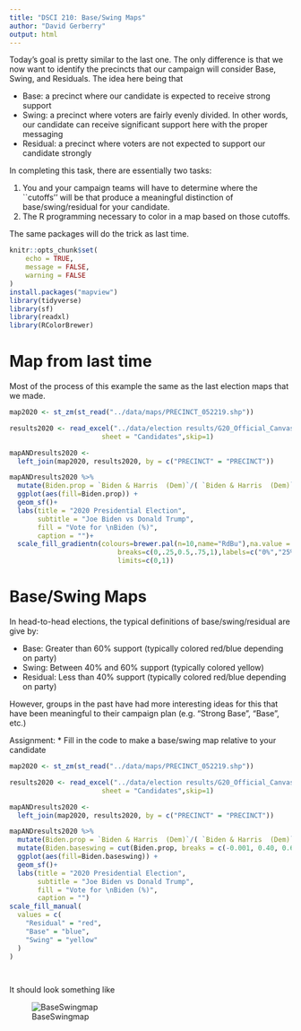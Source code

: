 ```yaml
---
title: "DSCI 210: Base/Swing Maps"
author: "David Gerberry"
output: html
---
```


Today's goal is pretty similar to the last one. The only difference is that we now want to identify the precincts that our campaign will consider Base, Swing, and Residuals. The idea here being that

-   Base: a precinct where our candidate is expected to receive strong support
-   Swing: a precinct where voters are fairly evenly divided. In other words, our candidate can receive significant support here with the proper messaging
-   Residual: a precinct where voters are not expected to support our candidate strongly

In completing this task, there are essentially two tasks:

1.  You and your campaign teams will have to determine where the \`\`cutoffs'' will be that produce a meaningful distinction of base/swing/residual for your candidate.
2.  The R programming necessary to color in a map based on those cutoffs.

The same packages will do the trick as last time.

```r
knitr::opts_chunk$set(
	echo = TRUE,
	message = FALSE,
	warning = FALSE
)
install.packages("mapview")
library(tidyverse)
library(sf)
library(readxl)
library(RColorBrewer)
```

# Map from last time

Most of the process of this example the same as the last election maps that we made.

```r
map2020 <- st_zm(st_read("../data/maps/PRECINCT_052219.shp"))

results2020 <- read_excel("../data/election results/G20_Official_Canvass.xlsx", 
                       sheet = "Candidates",skip=1)

mapANDresults2020 <-
  left_join(map2020, results2020, by = c("PRECINCT" = "PRECINCT"))

mapANDresults2020 %>% 
  mutate(Biden.prop = `Biden & Harris  (Dem)`/( `Biden & Harris  (Dem)`+ `Trump & Pence       (Rep)`)) %>%
  ggplot(aes(fill=Biden.prop)) +
  geom_sf()+
  labs(title = "2020 Presidential Election", 
       subtitle = "Joe Biden vs Donald Trump",
       fill = "Vote for \nBiden (%)", 
       caption = "")+
  scale_fill_gradientn(colours=brewer.pal(n=10,name="RdBu"),na.value = "transparent",
                           breaks=c(0,.25,0.5,.75,1),labels=c("0%","25%","50%","75%","100%"),
                           limits=c(0,1))

```

# Base/Swing Maps

In head-to-head elections, the typical definitions of base/swing/residual are give by:

-   Base: Greater than 60% support (typically colored red/blue depending on party)
-   Swing: Between 40% and 60% support (typically colored yellow)
-   Residual: Less than 40% support (typically colored red/blue depending on party)

However, groups in the past have had more interesting ideas for this that have been meaningful to their campaign plan (e.g. "Strong Base", "Base", etc.)

Assignment: \* Fill in the code to make a base/swing map relative to your candidate

```r
map2020 <- st_zm(st_read("../data/maps/PRECINCT_052219.shp"))

results2020 <- read_excel("../data/election results/G20_Official_Canvass.xlsx", 
                       sheet = "Candidates",skip=1)

mapANDresults2020 <-
  left_join(map2020, results2020, by = c("PRECINCT" = "PRECINCT"))

mapANDresults2020 %>% 
  mutate(Biden.prop = `Biden & Harris  (Dem)`/( `Biden & Harris  (Dem)`+ `Trump & Pence       (Rep)`)) %>%
  mutate(Biden.baseswing = cut(Biden.prop, breaks = c(-0.001, 0.40, 0.60, 1),labels = c("Residual", "Swing", "Base")))%>%
  ggplot(aes(fill=Biden.baseswing)) +
  geom_sf()+
  labs(title = "2020 Presidential Election", 
       subtitle = "Joe Biden vs Donald Trump",
       fill = "Vote for \nBiden (%)", 
       caption = "")
scale_fill_manual(
  values = c(
    "Residual" = "red",
    "Base" = "blue",
    "Swing" = "yellow"
  )
)

  
```

It should look something like

![BaseSwingmap](../figs/Biden%20base-swing.png)
